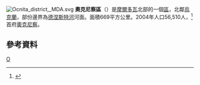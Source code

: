 [[File:Ocnita_district,_MDA.svg|right]]
'''奧克尼察區'''（{{lang-ro|Raionul Ocniţa}}）是[[摩爾多瓦|摩爾多瓦]]北部的一個[[摩爾多瓦行政區劃|區]]，北鄰[[烏克蘭|烏克蘭]]，部份邊界為[[德涅斯特河|德涅斯特河]]河面。面積669平方公里。2004年人口56,510人，<ref>{{Cite web |url=http://www.statistica.md/recensamint/Toate%20recensaminteleRne_ro.xls |title=2004年人口普查 |accessdate=2008-09-28 |archive-date=2008-11-18 |archive-url=https://web.archive.org/web/20081118145747/http://www.statistica.md/recensamint/Toate%20recensaminteleRne_ro.xls |dead-url=yes }}</ref>首府[[奧克尼察|奧克尼察]]。

== 參考資料 ==
{{reflist|2}}

{{摩爾多瓦行政區劃}}
{{Authority control}}

[[Category:摩爾多瓦行政區劃|O]]